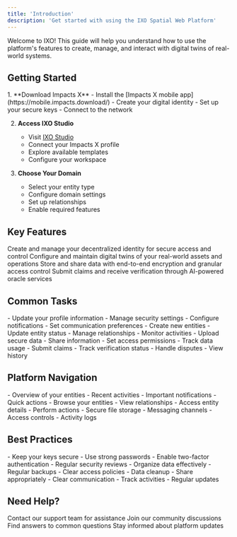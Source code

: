 ```yaml
---
title: 'Introduction'
description: 'Get started with using the IXO Spatial Web Platform'
---
```


<Note>
  Welcome to IXO! This guide will help you understand how to use the platform's features to create, manage, and interact with digital twins of real-world systems.
</Note>

## Getting Started

<Steps>
  1. **Download Impacts X**
     - Install the [Impacts X mobile app](https://mobile.impacts.download/)
     - Create your digital identity
     - Set up your secure keys
     - Connect to the network

  2. **Access IXO Studio**
     - Visit [IXO Studio](https://ixo.world/studio)
     - Connect your Impacts X profile
     - Explore available templates
     - Configure your workspace

  3. **Choose Your Domain**
     - Select your entity type
     - Configure domain settings
     - Set up relationships
     - Enable required features
</Steps>

## Key Features

<CardGroup>
  <Card title="Digital Identity" icon="fingerprint">
    Create and manage your decentralized identity for secure access and control
  </Card>

  <Card title="Entity Management" icon="cube">
    Configure and maintain digital twins of your real-world assets and operations
  </Card>

  <Card title="Secure Data" icon="shield-check">
    Store and share data with end-to-end encryption and granular access control
  </Card>

  <Card title="Verification" icon="check-double">
    Submit claims and receive verification through AI-powered oracle services
  </Card>
</CardGroup>

## Common Tasks

<AccordionGroup>
  <Accordion title="Profile Management" icon="user">
    - Update your profile information
    - Manage security settings
    - Configure notifications
    - Set communication preferences
  </Accordion>

  <Accordion title="Entity Operations" icon="gears">
    - Create new entities
    - Update entity status
    - Manage relationships
    - Monitor activities
  </Accordion>

  <Accordion title="Data Handling" icon="database">
    - Upload secure data
    - Share information
    - Set access permissions
    - Track data usage
  </Accordion>

  <Accordion title="Claims & Verification" icon="clipboard-check">
    - Submit claims
    - Track verification status
    - Handle disputes
    - View history
  </Accordion>
</AccordionGroup>

## Platform Navigation

<CardGroup>
  <Card title="Dashboard" icon="gauge">
    - Overview of your entities
    - Recent activities
    - Important notifications
    - Quick actions
  </Card>

  <Card title="Entity Explorer" icon="sitemap">
    - Browse your entities
    - View relationships
    - Access entity details
    - Perform actions
  </Card>

  <Card title="Data Rooms" icon="folder-tree">
    - Secure file storage
    - Messaging channels
    - Access controls
    - Activity logs
  </Card>
</CardGroup>

## Best Practices

<CardGroup>
  <Card title="Security" icon="lock">
    - Keep your keys secure
    - Use strong passwords
    - Enable two-factor authentication
    - Regular security reviews
  </Card>

  <Card title="Data Management" icon="database">
    - Organize data effectively
    - Regular backups
    - Clear access policies
    - Data cleanup
  </Card>

  <Card title="Collaboration" icon="users">
    - Share appropriately
    - Clear communication
    - Track activities
    - Regular updates
  </Card>
</CardGroup>

## Need Help?

<CardGroup>
  <Card title="Support" icon="headset" href="mailto:assistant@ixo.world">
    Contact our support team for assistance
  </Card>

  <Card title="Community" icon="people-group" href="https://ixofoundation.slack.com/archives/C04UERAUHQT">
    Join our community discussions
  </Card>

  <Card title="FAQs" icon="circle-question" href="/guides/users/faqs">
    Find answers to common questions
  </Card>

  <Card title="Updates" icon="bell" href="https://chronicle.impacts.network/">
    Stay informed about platform updates
  </Card>
</CardGroup>
